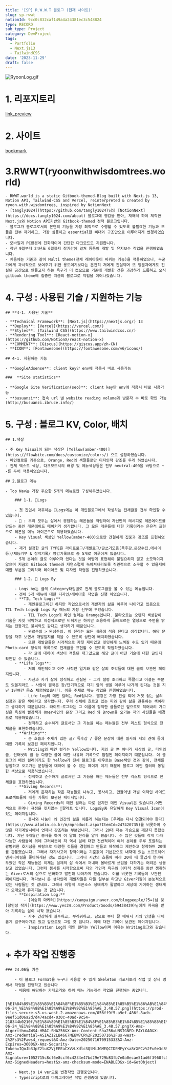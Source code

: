 ```yaml
---
title: '[SP] R.W.W.T 블로그 (현재 사이트)'
slug: sp-rwwt
notionId: 9cc0c832caf149a4a24381ec3c548824
type: RECORD
sub_type: Project
category: DevProject
tags:
  - Portfolio
  - Next.js13
  - TailwindCSS
date: '2023-11-29'
draft: false
---
```


![RyoonLog.gif](https://prod-files-secure.s3.us-west-2.amazonaws.com/056ff9f5-a9ef-486f-8acb-9eef51d06a2d/fbd672fa-51ea-4b71-9184-8ec527cd08af/RyoonLog.gif?X-Amz-Algorithm=AWS4-HMAC-SHA256&X-Amz-Content-Sha256=UNSIGNED-PAYLOAD&X-Amz-Credential=ASIAZI2LB466Z3WKBZKO%2F20250716%2Fus-west-2%2Fs3%2Faws4_request&X-Amz-Date=20250716T091522Z&X-Amz-Expires=3600&X-Amz-Security-Token=IQoJb3JpZ2luX2VjEEEaCXVzLXdlc3QtMiJIMEYCIQD8woUk3QLbSsysiKqCpbmjoqUz5TWXek22zKxxW27KXgIhAPjLl4N8iD8QCUQHCBY%2Bg9poLFtp1hoimKy2TEVKyi%2FpKv8DCFoQABoMNjM3NDIzMTgzODA1IgyUXXG%2BlZ9JxjBKYRAq3AN3WP0dzdUMwVKnoxQ%2BTHCC6kaUshjBObxFvBM%2BVGtbaf34i1bTriLP94JFgh3iISQxkfvL%2FCAhY5vYjnGQhGw43alwbhlKyO8bmAIfY2nT7YIjxKkEFGRrHqLgrjbp%2B6Lvs%2FuV7qQWOi1Eck1LUiXcV6SuNlHUBsv405Q9Lhkt6l%2Beq6TNz5sAU1gZKUPPPZ35%2FXXOVZ3Q7mWhQCoXgQ7JfQxsbn0Ms4ziPHmFunj0IrToATbsvA%2BXCGoPg0hb9wqg%2BB26WLZ2TCR52hk%2BTTQOj09qjskmVQ9VkQOrk9p94ano6xwU%2F09MypB6y6DmZT%2FXSy0ctgZfkt32S5RR3nzwYKSfJ73GUcKAAVMmjYGFZVcbd7RtZnEC%2BNoM3XpPiIoSfcCGj4F8NL%2BimLJE4Nqd%2FLVMQWTnZSPVhJW84LgiR3r55X77TeFlZ3091XGMzM5u0jMmlOPLZ9BRJmi0SGlWvP9CzZQrfq9KzO1S5fGjFSbZWMjXJlwg%2BeQtFYXCv7HdYR68n5Q6nuXpyB8PyFybCJ748lGWUFGiKBqS8l4tLEluomqzEZ2P%2BRDgp%2F1ED1Vn%2Fv%2BkEIvBWsTM6rlsdkaYTHuRrvHwanS7tTtRG8G7MqgMxP%2FUsfYKOwUPWDDey93DBjqkAYd3UCBvy2KxZx7FBfxUaGyYwfracxYmZJpWjnmJ1Tm4VLpdfZoB24SrsaULwfWEHufiStYjInqw%2BilyloRWRWJeLHRIGHO%2BGurAOIssca975rBAJR6oNhOw3dv8iU3V4twoldnK8b3AHCZJfnoQzms5lfNJXllJ2XQ%2BMbwdhRub%2BFjKM%2FQ%2FNKs3mJ%2B%2F3uQBemF1PIXsILw0ARlAP1rVBUgMar0j&X-Amz-Signature=b90b8694b1a810d0e0e9fdcaddd15db2fb0f8f2c4d85a09d57de1e50d9da4f4b&X-Amz-SignedHeaders=host&x-amz-checksum-mode=ENABLED&x-id=GetObject)


# 1. 리포지토리


[link_preview](https://github.com/ryoon-with-wisdomtrees/ryoon-gitbook-next)


# 2. 사이트


[bookmark](http://ryoonwithwisdomtrees.world)


# 3.RWWT(ryoonwithwisdomtrees.world)

    - RWWT.world is a static Gitbook-themed-Blog built with Next.js 13, Notion API, Tailwind-CSS and Vercel, reinterpreted & created by ryoon.with.wisdomtrees, inspired by NotionNext
    - [tangly1024](https://github.com/tangly1024)님의 [NotionNext](https://docs.tangly1024.com/about) 블로그에 영감을 받아, 재해석 하여 제작한 Next.js와 Notion API기반의 Gitbook-themed 정적 블로그입니다.
    - 블로그가 블로그로서의 본연의 기능을 가장 최적으로 수행할 수 있도록 불필요한 기능과 모듈은 전부 제거하고, 가장 심플하고 essential한 뼈대와 구조만으로 이루어지게 변경하였습니다.
    - 모바일과 PC환경에 친화적이며 간단한 다크모드도 지원합니다.
    - 작년 9월부터 24년도 6월까지 장기간에 걸쳐 틈틈이 개발 및 유지보수 작업을 진행하였습니다.
    - 처음에는 기존과 같이 Multi theme(전체 레이아웃이 바뀌는 기능)을 적용하였으나, 누군가에게 과시적으로 보여주기 위한 용도이기보다는 온전히 저에게 진실되며 또 방문자에게도 진실된 공간으로 만들고자 하는 욕구가 더 컸으므로 기존에 개발한 건은 과감하게 드롭하고 오직 gitbook theme에 집중한 지금의 블로그로 작업을 이어나갔습니다.

# 4. **구성 : 사용된 기술 / 지원하는 기능**


    ## **4-1. 사용된 기술**

    - **Technical Framework**: [Next.js](https://nextjs.org/) 13
    - **Deploy**: [Vercel](https://vercel.com/)
    - **Styles**: [Tailwind CSS](https://www.tailwindcss.cn/)
    - **Rendering Tool**: [React-notion-x](https://github.com/NotionX/react-notion-x)
    - **COMMENT**: [Giscus](https://giscus.app/zh-CN)
    - **ICON**: [Fontawesome](https://fontawesome.com/v6/icons/)

    ## 4-1. 지원하는 기능

    - **GoogleAdsense**: client key만 env에 적용시 바로 사용가능

    ###  **Site statistics**

    - **Google Site Verification(seo)**: client key만 env에 적용시 바로 사용가능
    - **busuanzi**: 접속 url 별 website reading volume과 방문자 수 바로 확인 가능 (http://busuanzi.ibruce.info/)

# 5. 구성 : 블로그 KV, Color, 배치


    ## 1.색상

    - 주 Key Visual이 되는 색상은 [Yellow(amber-400)](https://flowbite.com/docs/customize/colors/) 으로 설정하였습니다.
    - 메인컬로를 기준으로, Orange, Red의 색깔들로만 디자인적 강조를 두게 하였습니다.
    - 전체 텍스트 색상, 다크모드시의 배경 및 메뉴색상등은 전부 neutral-400을 바탕으로 + -를 두어 적용하였습니다.

    ## 2.블로그 메뉴

    - Top Nav는 가장 주요한 5개의 메뉴로만 구성해두었습니다.

        ### 1-1. 🍋Logs

        - 첫 진입시 마주하는 🍋Logs에는 이 개인블로그에서 작성하는 전체글을 전부 확인할 수 있습니다.
        - 🍋 : 우리 모두는 삶에서 경험하는 레몬들을 적립하여 자신만의 레시피로 레몬에이드를 만드는 중인 레몬에이드 메이커라 생각합니다. 그 모든 레몬들에 대한 기록이라는 은유적 표현으로 레몬을 메뉴 아이콘으로 적용하였습니다.
        - Key Visual 색상인 Yellow(amber-400)으로만 간결하게 집중과 강조를 표현하였습니다.
        - 제가 설정한 글의 TYPE은 라이프로그/개발로그/글쓰기모음(독후감,문장수집,에세이 등)/재능기부 & 창작기록/ 영감기록으로 총 5개로 이루어져 있습니다.
        - 5개 분야의 글로 이루어져 있다는 것을 어떻게 표현해야 불필요하지 않고 소모적이지 않으며 지금의 Gitbook theme과 자연스럽게 녹아져내리도록 직관적으로 소구할 수 있을지에 대한 부분을 고려하며 레이아웃 및 디자인 작업을 진행하였습니다.

        ### 1-2. 🍋 Logs By

        - Logs by는 글의 Category타입별로 전체 블로그글을 볼 수 있는 메뉴입니다.
        - 전체 5개 메뉴에 대한 디자인/레이아웃 작업을 진행 하였습니다.
        - **TIL Tech Logs:**
            - 개인블로그이긴 하지만 직업으로서의 개발자의 삶을 이루어 나아가고 있음으로 TIL Tech Logs를 Logs By 메뉴의 가장 선두에 두었습니다.
            - TIL Tech Logs의 메인 컬러는 Orange입니다. 불타오르는 오렌지 색상같이 기술은 자칫 딱딱하고 이성적으로만 비춰지곤 하지만 조용하게 끓어오르는 열정으로 주변을 밝히는 전등과도 불씨와도 같다고 생각하기 때문입니다.
            - 완료주의 > 완성주의. 이 진리는 모든 배움에 적용 된다고 생각합니다. 해당 문장을 자주 보면서 개발일지를 적을 수 있도록 상단에 배치하였습니다.
            - 또한 개발글들은 시각적으로 자칫 재미없고 밋밋하게 느껴질 수도 있기 때문에 Photo-card 형식의 목록으로 전체글을 표현할 수 있도록 작업하였습니다.
            - 각 글에 대하여 색상이 적용된 태그값으로 해당 글이 어떤 기술에 대한 글인지 확인할 수 있습니다.
        - **Life logs**:
            - 저의 개인적이고 아주 사적인 일기와 같은 삶의 조각들에 대한 글이 보관된 페이지입니다.
            - 자신과 자기 삶에 정직하고 진실된 - 그게 설령 초라하고 쪽팔리고 어설픈 부분도 있을지라도 - 사람이 결국은 장/단기적으로 자기 앞의 생을 이루어 나가게 된다는 것을 지난 1년여간 몸소 체험하였습니다. 이를 주제로 메뉴 작업을 진행하였습니다.
            - Life log의 메인 컬러는 Red입니다. 빨강은 가장 진실 되며 거짓 없는 삶의 심장과 같은 색이라고 생각합니다. 우리 신체에 흐르고 있는 피와 같이 삶을 관통하는 색이라고 생각하기 때문입니다. 라이프-로그라는 그 이름에 정직한 글들로만 앞으로도 적어내려 가고 싶은 욕심에 빨강색과 Omer시인의 문장 그리고 Red 와 Brown을 오가는 저의 사진들을 배경으로 적용하였습니다.
            - 정직하고 순수하게 글로서만 그 기능을 하는 메뉴들은 전부 리스트 형식으로 전체글을 표현하였습니다.
        - **Writing**:
            - 큰 호흡과 주제가 있는 글/ 독후감 / 좋은 문장에 대한 필사와 저의 견해 등에 대한 기록이 보관된 페이지입니다.
            - Writing의 메인 컬러는 Yellow입니다. 저의 글 뿐 아니라 세상의 글, 타인의 글, 인터넷의 글 등 다양한 글에 대한 사유와 기록으로 점철된 페이지이기 때문입니다. 이 블로그의 메인 컬러이기도 한 Yellow가 전체 블로그를 아우르는 Base색인 것과 같이, 전체를 탐험하고 오고가는 문장들에 대하여 볼 수 있는 페이지 이기 때문에 블로그 메인 컬러와 동일한 색상으로 적용하였습니다.
            - 정직하고 순수하게 글로서만 그 기능을 하는 메뉴들은 전부 리스트 형식으로 전체글을 표현하였습니다.
        - **Giving Records**:
            - 저에게 존재하는 작은 재능들로 나누고, 봉사하고, 만들어낸 개발 외적인 사이드프로젝트들에 대한 기록이 보관된 페이지입니다.
            - Giving Records의 메인 컬러는 따로 없지만 메인 Visual은 있습니다.어떤 색으로 한계나 규정을 짓지않는 🎨팔레트 입니다. LogsBy중 유일하게 Key Visual Icon이 있는 페이지입니다.
            - 봉사와 나눔이 왜 인간의 삶을 이롭게 하는지는 [우리는 다시 연결되어야 한다](https://www.aladin.co.kr/m/mproduct.aspx?ItemId=247420735)를 비롯하여 수 많은 자기계발서에서 언제나 강조하는 부분입니다. 그러나 20대 때는 가슴으로 깨닫지 못했습니다. 지난 9개월간 봉사를 하며 이 말의 진리를 알게 됐습니다. 수 많은 것들에 작게 다재다능한 사람들이 의례 그러하듯이 저 역시 삶에 대한 전반적이며 여러 분야를 두루 포괄하는 광범위한 호기심을 바탕으로 다양한 것들을 경험하고 만들고 제작하고 제안하고 창작하며 20대를 관통했습니다. 그래서 자기사고와 창작이라는 기준값이 기본값으로 내재돼 있는 소프트웨어 엔지니어링을 좋아하게된 것도 있습니다. 그러나 시간의 흐름에 따라 20대 때 즐겁게 연마해두었던 작은 재능들은 이제는 실제의 삶 속에서 꺼내어 올바르게 쓰임을 다하기는 어려운 생을 살고 있었습니다. 그런데 봉사를 시작함으로써 저의 개인적 욕구와 이타적 성취를 동반 쟁취하는 Giver로서의 삶으로 변화하고 발전해 나아가게 됐습니다. 이를 비롯한 기록들이 보관된 페이지입니다. 적다보니 든 생각인데 개발자들은 다들 일부분 타고난 Giver기질이 본능적으로 있는 사람들인 것 같네요. 그래서 이렇게 오픈소스 생태계가 활발하고 세상에 기여하는 생태계가 오래오래 유지되는 것 같습니다.
        - **Inspiration Log:**
            - [이숭희 마케터](https://campaign.naver.com/blogpeople/?5=)님 및 [장인성 작가](https://www.yes24.com/Product/Goods/59438439)님에게 자극을 받아 기록하는 삶이 시작 됐습니다.
            - 자주 건강하게 질투하고, 부러워하고, 남으로 부터 잘 배워서 저의 인생을 다채롭게 일구어아가고 있고 앞으로도 그럴 것 입니다. 이에 대한 기록이 보관된 페이지입니다.
            - Inspiration Log의 메인 컬러는 Yellow이며 이유는 Writing로그와 같습니다.

# + 추가 작업 진행중


    ### 24.06월 기준

        - 이 블로그 Format을 누구나 사용할 수 있게 Skeleton 리포지토리 작업 및 상세 명세서 작업을 진행하고 있습니다
        - 배움에 해당하는 카테고리와 하위 메뉴 기능개선 작업을 진행하는 중입니다.

            ![%E1%84%89%E1%85%B3%E1%84%8F%E1%85%B3%E1%84%85%E1%85%B5%E1%86%AB%E1%84%89%E1%85%A3%E1%86%BA_2024-06-24_%E1%84%8B%E1%85%A9%E1%84%92%E1%85%AE_3.48.57.png](https://prod-files-secure.s3.us-west-2.amazonaws.com/056ff9f5-a9ef-486f-8acb-9eef51d06a2d/d474acd4-030c-40ad-9c54-218344b0210f/%E1%84%89%E1%85%B3%E1%84%8F%E1%85%B3%E1%84%85%E1%85%B5%E1%86%AB%E1%84%89%E1%85%A3%E1%86%BA_2024-06-24_%E1%84%8B%E1%85%A9%E1%84%92%E1%85%AE_3.48.57.png?X-Amz-Algorithm=AWS4-HMAC-SHA256&X-Amz-Content-Sha256=UNSIGNED-PAYLOAD&X-Amz-Credential=ASIAZI2LB4667MEBW7CR%2F20250716%2Fus-west-2%2Fs3%2Faws4_request&X-Amz-Date=20250716T091533Z&X-Amz-Expires=3600&X-Amz-Security-Token=IQoJb3JpZ2luX2VjEEEaCXVzLXdlc3QtMiJGMEQCIDEMFyYsa8rXPCz%2Fu0e3c3MkuTJrTUQ7duX%2FFFcx4IIqAiBGn0d1uZcZyqNP5x3CAh6Lp0HPVk2YBnSLxA2zwiNQDir%2FAwhaEAAaDDYzNzQyMzE4MzgwNSIMxIZ7M745gOkhN%2B6JKtwDwpAooeZUDQrf4ZLkHNCM%2BvHjReydLNo0xsnjf9z70iMMS2mLtUkFhzsIrlNufszGeirljAMfJfxxu8qBdyxQo8Hu6uAzeIfYtKkOZ1uDwzjSCWlXZ%2F8HYTa4ORIxAA0exgpzXzaQXgxF7FxQphIkIHZvfxtI8ecDNMzb6sy%2BU2eDKTl37S%2BcnriU4nhZIV9Agor6TUV01hsOQdpN2%2FEFeZhfMgM5ix%2FjUsNgT1xk7BC2U8j3D6rcAuITKPQRXOVORfxQ5%2FGGKexkztZrE%2BzfC8JQRB1gXwndO5r1Zrh7tPZmlBGSOu2jZQWYHYwy2Hb8Kn49oRDxAHnFImc6scHoB4q6hG2Ul6tN1hXCcB6kn7rQQJM9CWM%2FCvS3apSetKBufkkDa4VXaPdPPeNi7f5%2F3QxgLU3d05HpkD7pqnEXgIUacKVX%2BSvAmUVq0ohW2RQMhpZV852ewu6E5ARDVS3moDQojmWLUU4%2FaekrgSclPBmdZuREOD8yq6JhTY8mn54yhJqcPHKkgxLAZ%2BGfWSsfpr0zusOzlP3xr%2BWPZNnksYQnCzYvjOq3oJWMBbDHZA7dtlmulew1gwDTB4a3DDte2DtGH0gFm6URv7vDBHZSzZG%2Bae2SgryvL9chtdcwoczdwwY6pgF%2BEfrfAFDUFruOJHbVxLjbwra7qAdIOP5jtYZ%2FSm6JbJKbNkZWv1COxo5j%2Bd%2BfTe7sCW0fmNh2FVFdEi7u1tWKrjSo7HE7Dz%2Fc1tKd9UMbG1cLJT4BLZj6U4vsbyAZ2PrJDjEDPcDPVg9%2Br5YcfpJ7ppW%2F7MYT3z2qwm62%2FQjlEQuYwn9dwaEn%2BbGZsrQWL6OUZ0iXTKi5G2mEVepIaE9AffcUSoGw&X-Amz-Signature=1052715c8cf6e8ccf6c4234e47bd29e729b83fb7e0a0ecae51ad6f3960fc32f7&X-Amz-SignedHeaders=host&x-amz-checksum-mode=ENABLED&x-id=GetObject)

        - Next.js 14 ver으로 변경작업 진행중입니다.
        - Typescript로의 마이그레이션 작업 진행중에 있습니다.

### 

